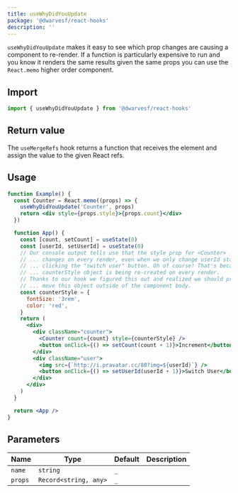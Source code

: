 ```yaml
---
title: useWhyDidYouUpdate
package: '@dwarvesf/react-hooks'
description: ''
---
```


`useWhyDidYouUpdate` makes it easy to see which prop changes are causing a
component to re-render. If a function is particularly expensive to run and you
know it renders the same results given the same props you can use the
`React.memo` higher order component.

## Import

```js
import { useWhyDidYouUpdate } from '@dwarvesf/react-hooks'
```

## Return value

The `useMergeRefs` hook returns a function that receives the element and assign
the value to the given React refs.

## Usage

```jsx
function Example() {
  const Counter = React.memo((props) => {
    useWhyDidYouUpdate('Counter', props)
    return <div style={props.style}>{props.count}</div>
  })

  function App() {
    const [count, setCount] = useState(0)
    const [userId, setUserId] = useState(0)
    // Our console output tells use that the style prop for <Counter> ...
    // ... changes on every render, even when we only change userId state by ...
    // ... clicking the "switch user" button. Oh of course! That's because the
    // ... counterStyle object is being re-created on every render.
    // Thanks to our hook we figured this out and realized we should probably ...
    // ... move this object outside of the component body.
    const counterStyle = {
      fontSize: '3rem',
      color: 'red',
    }
    return (
      <div>
        <div className="counter">
          <Counter count={count} style={counterStyle} />
          <button onClick={() => setCount(count + 1)}>Increment</button>
        </div>
        <div className="user">
          <img src={`http://i.pravatar.cc/80?img=${userId}`} />
          <button onClick={() => setUserId(userId + 1)}>Switch User</button>
        </div>
      </div>
    )
  }

  return <App />
}
```

## Parameters

| Name    | Type                  | Default | Description |
| ------- | --------------------- | ------- | ----------- |
| `name`  | `string`              | `_`     |             |
| `props` | `Record<string, any>` | `_`     |             |
